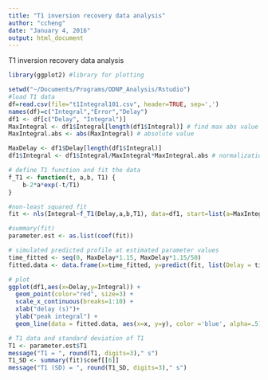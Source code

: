 ```yaml
---
title: "T1 inversion recovery data analysis"
author: "ccheng"
date: "January 4, 2016"
output: html_document
---
```


T1 inversion recovery data analysis

```r
library(ggplot2) #library for plotting
```


```r
setwd("~/Documents/Programs/ODNP_Analysis/Rstudio")
#load T1 data
df=read.csv(file="t1Integral101.csv", header=TRUE, sep=',')
names(df)=c("Integral","Error","Delay")
df1 <- df[c("Delay", "Integral")]
MaxIntegral <- df1$Integral[length(df1$Integral)] # find max abs value for integral
MaxIntegral.abs <- abs(MaxIntegral) # absolute value

MaxDelay <- df1$Delay[length(df1$Integral)]
df1$Integral <- df1$Integral/MaxIntegral*MaxIntegral.abs # normalization
```


```r
# define T1 function and fit the data
f_T1 <- function(t, a,b, T1) {
    b-2*a*exp(-t/T1)
}

#non-least squared fit
fit <- nls(Integral~f_T1(Delay,a,b,T1), data=df1, start=list(a=MaxIntegral.abs, b=MaxIntegral.abs, T1=1))

#summary(fit)
parameter.est <- as.list(coef(fit))
```


```r
# simulated predicted profile at estimated parameter values
time_fitted <- seq(0, MaxDelay*1.15, MaxDelay*1.15/50)
fitted.data <- data.frame(x=time_fitted, y=predict(fit, list(Delay = time_fitted)))

# plot
ggplot(df1,aes(x=Delay,y=Integral)) + 
  geom_point(color="red", size=3) + 
  scale_x_continuous(breaks=1:10) + 
  xlab("delay (s)")+
  ylab("peak integral") + 
  geom_line(data = fitted.data, aes(x=x, y=y), color ='blue', alpha=.5) 

# T1 data and standard deviation of T1
T1 <- parameter.est$T1
message("T1 = ", round(T1, digits=3)," s") 
T1_SD <- summary(fit)$coef[[6]]
message("T1 (SD) = ", round(T1_SD, digits=3)," s")
```
